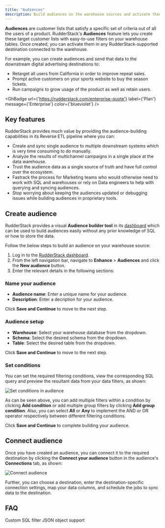 ```yaml
---
title: "Audiences"
description: Build audiences on the warehouse sources and activate them in the downstream destinations
---
```


**Audiences** are customer lists that satisfy a specific set of criteria out of all the users of a product. RudderStack's **Audiences** feature lets you create these target customer lists with easy-to-use filters on your warehouse tables. Once created, you can activate them in any RudderStack-supported destination connected to the warehouse. 

For example, you can create audiences and send that data to the downstream digital advertising destinations to:

- Retarget all users from California in order to improve repeat sales.
- Prompt active customers on your sports website to buy the season tickets.
- Run campaigns to grow usage of the product as well as retain users.

<GhBadge
  url={'https://rudderstack.com/enterprise-quote'}
  label={'Plan'}
  message={'Enterprise'}
  color={'blueviolet'}
/>

## Key features

RudderStack provides much value by providing the audience-building capabilities in its Reverse ETL pipeline where you can: 
- Create and sync single audience to multiple downstream systems which is very time consuming to do manually.
- Analyze the results of multichannel campaigns in a single place at the data warehouse. 
- Trust the audience data as a single source of truth and have full control over the ecosystem.
- Fastrack the process for Marketing teams who would otherwise need to work with SQL and warehouses or rely on Data engineers to help with querying and syncing audiences.
- Stop worrying about keeping the audiences updated or debugging issues while building audiences in proprietary tools.

## Create audience

RudderStack provides a visual **Audience builder tool** in its [dashboard](https://app.rudderstack.com/audiences) which can be used to build audiences easily without any prior knowledge of SQL or how to store the data.

Follow the below steps to build an audience on your warehouse source:

1. Log in to the [RudderStack dashboard](https://app.rudderstack.com).
2. From the left navigation bar, navigate to **Enhance** > **Audiences** and click the **New audience** button.
3. Enter the relevant details in the following sections:

### Name your audience

- **Audience name**: Enter a unique name for your audience.
- **Description**: Enter a decription for your audience.

Click **Save and Continue** to move to the next step.

### Audience setup

- **Warehouse**: Select your warehouse database from the dropdown.
- **Schema**: Select the desired schema from the dropdown.
- **Table**: Select the desired table from the dropdown.

Click **Save and Continue** to move to the next step.

### Set conditions

You can set the required filtering conditions, view the corresponding SQL query and preview the resultant data from your data filters, as shown:

<img src="../../../../assets/warehouse-actions-sources/set-condition-audience.gif" alt="Set conditions in audience" />

As can be seen above, you can add multiple filters within a condition by clicking **Add condition** or add multiple group filters by clicking **Add group condition**. Also, you can select **All** or **Any** to implement the AND or OR operator respectively between different filtering conditions.

Click **Save and Continue** to complete building your audience.

## Connect audience

Once you have created an audience, you can connect it to the required destination by clicking the **Connect your audience** button in the audience's **Connections** tab, as shown:

<img src="../../../../assets/warehouse-actions-sources/connect-audience.png" alt="Connect audience" />

Further, you can choose a destination, enter the destination-specific connection settings, <Link to="/sources/reverse-etl/common-settings/importing-data-using-tables/">map your data columns</Link>, and <Link to="/sources/reverse-etl/common-settings/sync-schedule-settings/">schedule the jobs</Link> to sync data to the destination.

## FAQ

Custom SQL filter
JSON object support